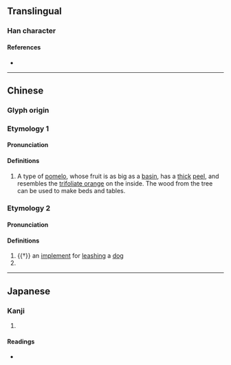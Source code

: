 {{character info}}
==Translingual==

===Han character===
{{Han char|rn=75|rad=木|as=09|sn=13|four=47947|canj=DRSE|ids=⿰木叚}}

====References====
* {{Han ref|kx=0537.240|dkj=15076|dj=0925.090|hdz=21257.020|uh=6935|ud=26933|bh=DDD9|bd=56793}}

----

==Chinese==
{{zh-forms}}

===Glyph origin===
{{Han etym}}

===Etymology 1===

====Pronunciation====
{{zh-pron
|m=jiǎ
|c=gaa2
|mn=ká
|mc=y
|oc=y
|ma=
|cat=n
}}

====Definitions====
{{zh-hanzi}}

# {{lb|zh|archaic}} A type of [[pomelo]], whose fruit is as big as a [[basin]], has a [[thick]] [[peel]], and resembles the [[trifoliate orange]] on the inside. The wood from the tree can be used to make beds and tables.

===Etymology 2===

====Pronunciation====
{{zh-pron
|m=jiā
|c=gaa1
|cat=n
}}

====Definitions====
{{zh-hanzi}}

# {{†}} an [[implement]] for [[leash]]ing a [[dog]]
# {{zh-alt-form|枷|[[cangue]]}}

----

==Japanese==

===Kanji===
{{ja-kanji|grade=|rs=木09}}

# {{rfdef|ja|sort=木09}}

====Readings====
* {{ja-readings|on=[[か]] (ka), [[け]] (ke), [[げ]] (ge)|kun=[[くい]] (kui)}}